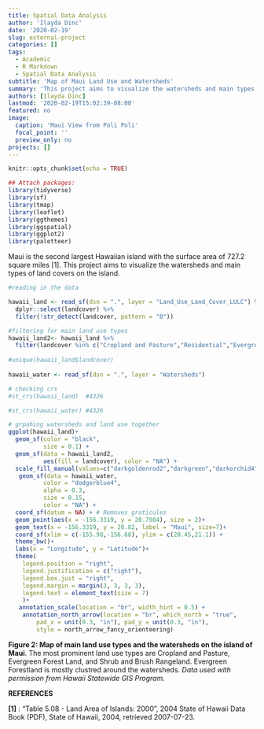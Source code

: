 ```yaml
---
title: Spatial Data Analysis
author: 'Ilayda Dinc'
date: '2020-02-19'
slug: external-project
categories: []
tags:
  - Academic
  - R Markdown
  - Spatial Data Analysis
subtitle: 'Map of Maui Land Use and Watersheds'
summary: 'This project aims to visualize the watersheds and main types of land covers on Maui island.'
authors: [Ilayda Dinc]
lastmod: '2020-02-19T15:02:39-08:00'
featured: no
image:
  caption: 'Maui View from Poli Poli'
  focal_point: ''
  preview_only: no
projects: []
---
```




```r
knitr::opts_chunk$set(echo = TRUE)
```


```r
## Attach packages:
library(tidyverse)
library(sf)
library(tmap)
library(leaflet)
library(ggthemes)
library(ggspatial)
library(ggplot2)
library(paletteer)
```


Maui is the second largest Hawaiian island with the surface area of 727.2 square miles [1]. This project aims to visualize the watersheds and main types of land covers on the island.

```r
#reading in the data

hawaii_land <- read_sf(dsn = ".", layer = "Land_Use_Land_Cover_LULC") %>% 
  dplyr::select(landcover) %>% 
  filter(!str_detect(landcover, pattern = "0"))

#filtering for main land use types
hawaii_land2<- hawaii_land %>% 
  filter(landcover %in% c("Cropland and Pasture","Residential","Evergreen Forest Land", "Shrub and Brush Rangeland"))
  
#unique(hawaii_land$landcover)
  
hawaii_water <- read_sf(dsn = ".", layer = "Watersheds")

# checking crs 
#st_crs(hawaii_land)  #4326

#st_crs(hawaii_water) #4326

```

```r

# grpahing watersheds and land use together
ggplot(hawaii_land)+
  geom_sf(color = "black",
          size = 0.1) + 
  geom_sf(data = hawaii_land2, 
          aes(fill = landcover), color = "NA") +
  scale_fill_manual(values=c("darkgoldenrod2","darkgreen","darkorchid4","palegreen3"),name="Land Cover")+
   geom_sf(data = hawaii_water, 
          color = "dodgerblue4", 
          alpha = 0.3,
          size = 0.15,
          color = "NA") + 
  coord_sf(datum = NA) + # Removes graticules
  geom_point(aes(x = -156.3319, y = 20.7984), size = 2)+
  geom_text(x = -156.3319, y = 20.82, label = "Maui", size=7)+ 
  coord_sf(xlim = c(-155.98,-156.68), ylim = c(20.45,21.1)) +
  theme_bw()+
  labs(x = "Longitude", y = "Latitude")+
  theme(
    legend.position = "right",
    legend.justification = c("right"),
    legend.box.just = "right",
    legend.margin = margin(3, 3, 3, 3),
    legend.text = element_text(size = 7)
    )+
   annotation_scale(location = "br", width_hint = 0.5) +
    annotation_north_arrow(location = "br", which_north = "true", 
        pad_x = unit(0.3, "in"), pad_y = unit(0.3, "in"),
        style = north_arrow_fancy_orienteering)
```
**Figure 2: Map of main land use types and the watersheds on the island of Maui**. The most prominent land use types are Cropland and Pasture, Evergreen Forest Land, and Shrub and Brush Rangeland. Evergreen Forestland is mostly clustred around the watersheds. *Data used with permission from Hawaii Statewide GIS Program.*



**REFERENCES**

**[1]** : "Table 5.08 - Land Area of Islands: 2000", 2004 State of Hawaii Data Book (PDF), State of Hawaii, 2004, retrieved 2007-07-23.




